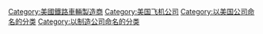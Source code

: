 [[Category:美國鐵路車輛製造商|Category:美國鐵路車輛製造商]]
[[Category:美国飞机公司|Category:美国飞机公司]]
[[Category:以美国公司命名的分类|Category:以美国公司命名的分类]]
[[Category:以制造公司命名的分类|Category:以制造公司命名的分类]]